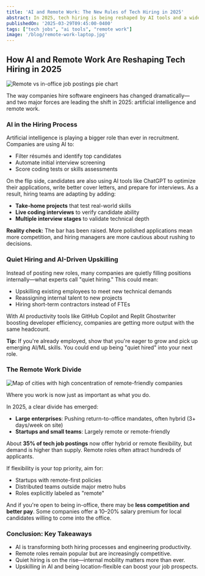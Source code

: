 ```yaml
---
title: 'AI and Remote Work: The New Rules of Tech Hiring in 2025'
abstract: In 2025, tech hiring is being reshaped by AI tools and a widening remote work divide. Learn how to stand out as a candidate and adapt to new hiring practices that value flexibility, productivity, and upskilling.
publishedOn: '2025-03-29T09:45:00-0400'
tags: ["tech jobs", "ai tools", "remote work"]
image: '/blog/remote-work-laptop.jpg'
---
```


## How AI and Remote Work Are Reshaping Tech Hiring in 2025

![Remote vs in-office job postings pie chart](https://example.com/remote-vs-office.png)

The way companies hire software engineers has changed dramatically—and two major forces are leading the shift in 2025: artificial intelligence and remote work.

### AI in the Hiring Process

Artificial intelligence is playing a bigger role than ever in recruitment. Companies are using AI to:
- Filter résumés and identify top candidates
- Automate initial interview screening
- Score coding tests or skills assessments

On the flip side, candidates are also using AI tools like ChatGPT to optimize their applications, write better cover letters, and prepare for interviews. As a result, hiring teams are adapting by adding:
- **Take-home projects** that test real-world skills
- **Live coding interviews** to verify candidate ability
- **Multiple interview stages** to validate technical depth

**Reality check:** The bar has been raised. More polished applications mean more competition, and hiring managers are more cautious about rushing to decisions.

### Quiet Hiring and AI-Driven Upskilling

Instead of posting new roles, many companies are quietly filling positions internally—what experts call "quiet hiring." This could mean:
- Upskilling existing employees to meet new technical demands
- Reassigning internal talent to new projects
- Hiring short-term contractors instead of FTEs

With AI productivity tools like GitHub Copilot and Replit Ghostwriter boosting developer efficiency, companies are getting more output with the same headcount.

**Tip:** If you're already employed, show that you're eager to grow and pick up emerging AI/ML skills. You could end up being "quiet hired" into your next role.

### The Remote Work Divide

![Map of cities with high concentration of remote-friendly companies](https://example.com/remote-hubs-map.png)

Where you work is now just as important as what you do.

In 2025, a clear divide has emerged:
- **Large enterprises**: Pushing return-to-office mandates, often hybrid (3+ days/week on site)
- **Startups and small teams**: Largely remote or remote-friendly

About **35% of tech job postings** now offer hybrid or remote flexibility, but demand is higher than supply. Remote roles often attract hundreds of applicants.

If flexibility is your top priority, aim for:
- Startups with remote-first policies
- Distributed teams outside major metro hubs
- Roles explicitly labeled as "remote"

And if you're open to being in-office, there may be **less competition and better pay**. Some companies offer a 10–20% salary premium for local candidates willing to come into the office.

### Conclusion: Key Takeaways

- AI is transforming both hiring processes and engineering productivity.
- Remote roles remain popular but are increasingly competitive.
- Quiet hiring is on the rise—internal mobility matters more than ever.
- Upskilling in AI and being location-flexible can boost your job prospects.
